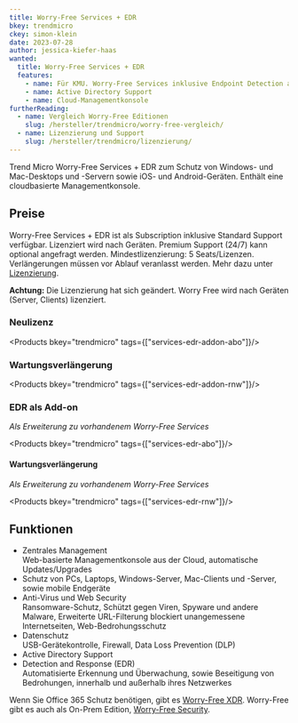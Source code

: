```yaml
---
title: Worry-Free Services + EDR
bkey: trendmicro
ckey: simon-klein
date: 2023-07-28
author: jessica-kiefer-haas
wanted:
  title: Worry-Free Services + EDR
  features:
    - name: Für KMU. Worry-Free Services inklusive Endpoint Detection and Response (EDR)
    - name: Active Directory Support
    - name: Cloud-Managementkonsole
furtherReading:
  - name: Vergleich Worry-Free Editionen
    slug: /hersteller/trendmicro/worry-free-vergleich/
  - name: Lizenzierung und Support
    slug: /hersteller/trendmicro/lizenzierung/
---
```





<Intro>

Trend Micro Worry-Free Services + EDR zum Schutz von Windows- und Mac-Desktops und -Servern sowie iOS- und Android-Geräten. Enthält eine cloudbasierte Managementkonsole.

</Intro>

<TOC />



## Preise

Worry-Free Services + EDR ist als Subscription inklusive Standard Support verfügbar. Lizenziert wird nach Geräten. Premium Support (24/7) kann optional angefragt werden. Mindestlizenzierung: 5 Seats/Lizenzen. Verlängerungen müssen vor Ablauf veranlasst werden. Mehr dazu unter [Lizenzierung](/hersteller/trendmicro/lizenzierung/).

<Info>

**Achtung:** Die Lizenzierung hat sich geändert. Worry Free wird nach Geräten (Server, Clients) lizenziert.

</Info>


### Neulizenz

<Products bkey="trendmicro" tags={["services-edr-addon-abo"]}/>

### Wartungsverlängerung

<Products bkey="trendmicro" tags={["services-edr-addon-rnw"]}/>

### EDR als Add-on

_Als Erweiterung zu vorhandenem Worry-Free Services_

<Products bkey="trendmicro" tags={["services-edr-abo"]}/>

#### Wartungsverlängerung

_Als Erweiterung zu vorhandenem Worry-Free Services_

<Products bkey="trendmicro" tags={["services-edr-rnw"]}/>


## Funktionen

- Zentrales Management<br/>
Web-basierte Managementkonsole aus der Cloud, automatische Updates/Upgrades
- Schutz von PCs, Laptops, Windows-Server, Mac-Clients und -Server, sowie mobile Endgeräte
- Anti-Virus und Web Security <br/>
Ransomware-Schutz, Schützt gegen Viren, Spyware und andere Malware, Erweiterte URL-Filterung blockiert unangemessene Internetseiten, Web-Bedrohungsschutz
- Datenschutz <br/>
USB-Gerätekontrolle, Firewall, Data Loss Prevention (DLP)
- Active Directory Support
- Detection and Response (EDR)<br/>
Automatisierte Erkennung und Überwachung, sowie Beseitigung von Bedrohungen, innerhalb und außerhalb ihres Netzwerkes

<Info>

Wenn Sie Office 365 Schutz benötigen, gibt es [Worry-Free XDR](/hersteller/trendmicro/worry-free-xdr/). Worry-Free gibt es auch als On-Prem Edition, [Worry-Free Security](/hersteller/trendmicro/#worry-free).


</Info>

